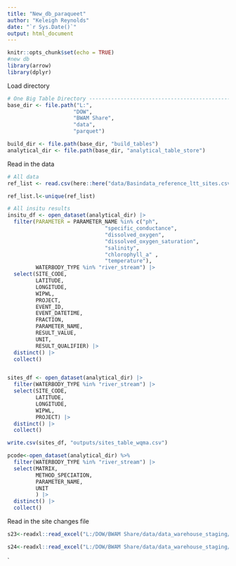 ```yaml
---
title: "New_db_paraqueet"
author: "Keleigh Reynolds"
date: "`r Sys.Date()`"
output: html_document
---
```


```r
knitr::opts_chunk$set(echo = TRUE)
#new db
library(arrow)
library(dplyr)


```

Load directory
```r
# One Big Table Directory -------------------------------------------------
base_dir <- file.path("L:",
                     "DOW",
                     "BWAM Share",
                     "data",
                     "parquet")

build_dir <- file.path(base_dir, "build_tables")
analytical_dir <- file.path(base_dir, "analytical_table_store")
```

Read in the data

```r
# All data
ref_list <- read.csv(here::here("data/Basindata_reference_ltt_sites.csv"))

ref_list.l<-unique(ref_list)

# All insitu results
insitu_df <- open_dataset(analytical_dir) |> 
  filter(PARAMETER = PARAMETER_NAME %in% c("ph",
                               "specific_conductance",
                               "dissolved_oxygen",
                               "dissolved_oxygen_saturation",
                               "salinity", 
                               "chlorophyll_a" ,
                               "temperature"),
         WATERBODY_TYPE %in% "river_stream") |>
  select(SITE_CODE,
         LATITUDE,
         LONGITUDE,
         WIPWL,
         PROJECT,
         EVENT_ID,
         EVENT_DATETIME,
         FRACTION,
         PARAMETER_NAME,
         RESULT_VALUE,
         UNIT,
         RESULT_QUALIFIER) |> 
  distinct() |> 
  collect()



```

```r

sites_df <- open_dataset(analytical_dir) |> 
  filter(WATERBODY_TYPE %in% "river_stream") |>
  select(SITE_CODE,
         LATITUDE,
         LONGITUDE,
         WIPWL,
         PROJECT) |> 
  distinct() |> 
  collect()

write.csv(sites_df, "outputs/sites_table_wqma.csv")

pcode<-open_dataset(analytical_dir) %>% 
  filter(WATERBODY_TYPE %in% "river_stream") |>
  select(MATRIX,
         METHOD_SPECIATION,
         PARAMETER_NAME,
         UNIT
         ) |> 
  distinct() |> 
  collect()

```
Read in the site changes file

```r
s23<-readxl::read_excel("L:/DOW/BWAM Share/data/data_warehouse_staging/2024_V3/raw_data/stream/siteIdCrosswalkTable2023_v1.xlsx")

s24<-readxl::read_excel("L:/DOW/BWAM Share/data/data_warehouse_staging/2024_V3/raw_data/stream/siteIdCrosswalkTable2024_v4.xlsx")


```

`